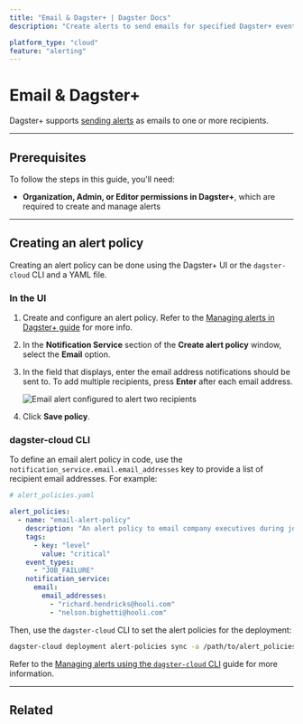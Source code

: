```yaml
---
title: "Email & Dagster+ | Dagster Docs"
description: "Create alerts to send emails for specified Dagster+ events."

platform_type: "cloud"
feature: "alerting"
---
```


# Email & Dagster+

<ApplicableDagsterProduct />

Dagster+ supports [sending alerts](/dagster-plus/managing-deployments/alerts) as emails to one or more recipients.

---

## Prerequisites

To follow the steps in this guide, you'll need:

- **Organization, Admin, or Editor permissions in Dagster+**, which are required to create and manage alerts

---

## Creating an alert policy

Creating an alert policy can be done using the Dagster+ UI or the `dagster-cloud` CLI and a YAML file.

<TabGroup>
<TabItem name="In the UI">

### In the UI

1. Create and configure an alert policy. Refer to the [Managing alerts in Dagster+ guide](/dagster-plus/managing-deployments/alerts/managing-alerts-in-ui) for more info.

2. In the **Notification Service** section of the **Create alert policy** window, select the **Email** option.

3. In the field that displays, enter the email address notifications should be sent to. To add multiple recipients, press **Enter** after each email address.

   <!-- ![Email alert configured to alert two recipients](/images/dagster-cloud/alerts/cloud-email-alert-creation.png) -->

   <Image
   alt="Email alert configured to alert two recipients"
   src="/images/dagster-cloud/alerts/cloud-email-alert-creation.png"
   width={1571}
   height={178}
   />

4. Click **Save policy**.

</TabItem>
<TabItem name="dagster-cloud CLI">

### dagster-cloud CLI

To define an email alert policy in code, use the `notification_service.email.email_addresses` key to provide a list of recipient email addresses. For example:

```yaml file=/dagster_cloud/alerts/email_policy.yaml
# alert_policies.yaml

alert_policies:
  - name: "email-alert-policy"
    description: "An alert policy to email company executives during job failure."
    tags:
      - key: "level"
        value: "critical"
    event_types:
      - "JOB_FAILURE"
    notification_service:
      email:
        email_addresses:
          - "richard.hendricks@hooli.com"
          - "nelson.bighetti@hooli.com"
```

Then, use the `dagster-cloud` CLI to set the alert policies for the deployment:

```bash file=/dagster_cloud/alerts/cli_commands.yaml startafter=start_set_alerts endbefore=end_set_alerts
dagster-cloud deployment alert-policies sync -a /path/to/alert_policies.yaml
```

Refer to the [Managing alerts using the `dagster-cloud` CLI](/dagster-plus/managing-deployments/alerts/managing-alerts-cli) guide for more information.

</TabItem>
</TabGroup>

---

## Related

<ArticleList>
  <ArticleListItem
    title="Dagster+ alerts"
    href="/dagster-plus/managing-deployments/alerts"
  ></ArticleListItem>
  <ArticleListItem
    title="Managing alerts in Dagster+"
    href="/dagster-plus/managing-deployments/alerts/managing-alerts-in-ui"
  ></ArticleListItem>
  <ArticleListItem
    title="Managing alerts using the dagster-cloud CLI"
    href="/dagster-plus/managing-deployments/alerts/managing-alerts-cli"
  ></ArticleListItem>
  <ArticleListItem
    title="Deployment settings"
    href="/dagster-plus/managing-deployments/deployment-settings-reference"
  ></ArticleListItem>
  <ArticleListItem
    title="dagster-cloud CLI"
    href="/dagster-plus/managing-deployments/dagster-plus-cli"
  ></ArticleListItem>
  <ArticleListItem
    title="dagster_cloud.yaml"
    href="/dagster-plus/managing-deployments/dagster-cloud-yaml"
  ></ArticleListItem>
</ArticleList>
